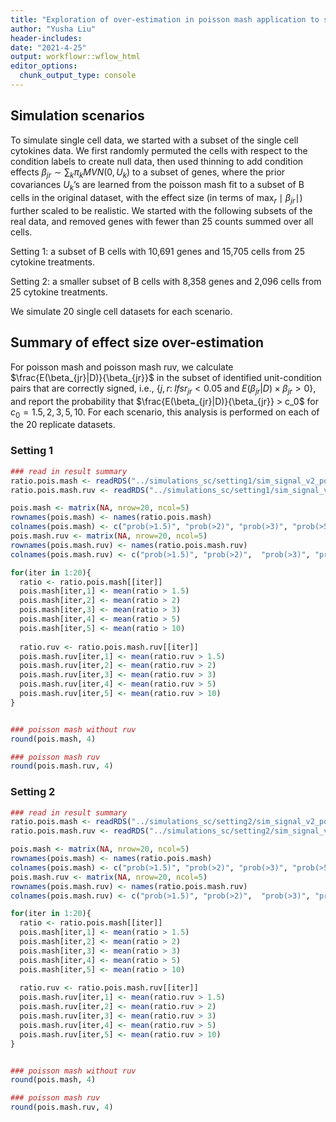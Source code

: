 ```yaml
---
title: "Exploration of over-estimation in poisson mash application to simulated single cell data"
author: "Yusha Liu"
header-includes:
date: "2021-4-25"
output: workflowr::wflow_html
editor_options:
  chunk_output_type: console
---
```



## Simulation scenarios
To simulate single cell data, we started with a subset of the single cell cytokines data. We first randomly permuted the cells with respect to the condition labels to create null data, then used thinning to add condition effects $\beta_{jr} \sim \sum_k \pi_k MVN(0, U_k)$ to a subset of genes, where the prior covariances $U_k$'s are learned from the poisson mash fit to a subset of B cells in the original dataset, with the effect size (in terms of $\max_r \mid \beta_{jr}\mid$) further scaled to be realistic. We started with the following subsets of the real data, and removed genes with fewer than 25 counts summed over all cells.

\noindent Setting 1: a subset of B cells with 10,691 genes and 15,705 cells from 25 cytokine treatments.

\noindent Setting 2: a smaller subset of B cells with 8,358 genes and 2,096 cells from 25 cytokine treatments.

We simulate 20 single cell datasets for each scenario.



## Summary of effect size over-estimation
For poisson mash and poisson mash ruv, we calculate $\frac{E(\beta_{jr}|D)}{\beta_{jr}}$ in the subset of identified unit-condition pairs that are correctly signed, i.e., $\{j,r: \; lfsr_{jr} < 0.05 \; \text{and} \; E(\beta_{jr}|D)\times \beta_{jr} > 0\}$, and report the probability that $\frac{E(\beta_{jr}|D)}{\beta_{jr}} > c_0$ for $c_0 = 1.5, 2, 3, 5, 10$. For each scenario, this analysis is performed on each of the 20 replicate datasets.

### Setting 1
```r
### read in result summary
ratio.pois.mash <- readRDS("../simulations_sc/setting1/sim_signal_v2_pois_mash_no_ruv_estimation_ratio_summary.Rds")
ratio.pois.mash.ruv <- readRDS("../simulations_sc/setting1/sim_signal_v2_pois_mash_ruv_estimation_ratio_summary.Rds")

pois.mash <- matrix(NA, nrow=20, ncol=5)
rownames(pois.mash) <- names(ratio.pois.mash)
colnames(pois.mash) <- c("prob(>1.5)", "prob(>2)", "prob(>3)", "prob(>5)", "prob(>10)")
pois.mash.ruv <- matrix(NA, nrow=20, ncol=5)
rownames(pois.mash.ruv) <- names(ratio.pois.mash.ruv)
colnames(pois.mash.ruv) <- c("prob(>1.5)", "prob(>2)",  "prob(>3)", "prob(>5)", "prob(>10)")

for(iter in 1:20){
  ratio <- ratio.pois.mash[[iter]]
  pois.mash[iter,1] <- mean(ratio > 1.5)
  pois.mash[iter,2] <- mean(ratio > 2)
  pois.mash[iter,3] <- mean(ratio > 3)
  pois.mash[iter,4] <- mean(ratio > 5)
  pois.mash[iter,5] <- mean(ratio > 10)
  
  ratio.ruv <- ratio.pois.mash.ruv[[iter]]
  pois.mash.ruv[iter,1] <- mean(ratio.ruv > 1.5)
  pois.mash.ruv[iter,2] <- mean(ratio.ruv > 2)
  pois.mash.ruv[iter,3] <- mean(ratio.ruv > 3)
  pois.mash.ruv[iter,4] <- mean(ratio.ruv > 5)
  pois.mash.ruv[iter,5] <- mean(ratio.ruv > 10)
}


### poisson mash without ruv
round(pois.mash, 4)

### poisson mash ruv
round(pois.mash.ruv, 4)

```


### Setting 2
```r
### read in result summary
ratio.pois.mash <- readRDS("../simulations_sc/setting2/sim_signal_v2_pois_mash_no_ruv_estimation_ratio_summary.Rds")
ratio.pois.mash.ruv <- readRDS("../simulations_sc/setting2/sim_signal_v2_pois_mash_ruv_estimation_ratio_summary.Rds")

pois.mash <- matrix(NA, nrow=20, ncol=5)
rownames(pois.mash) <- names(ratio.pois.mash)
colnames(pois.mash) <- c("prob(>1.5)", "prob(>2)", "prob(>3)", "prob(>5)", "prob(>10)")
pois.mash.ruv <- matrix(NA, nrow=20, ncol=5)
rownames(pois.mash.ruv) <- names(ratio.pois.mash.ruv)
colnames(pois.mash.ruv) <- c("prob(>1.5)", "prob(>2)",  "prob(>3)", "prob(>5)", "prob(>10)")

for(iter in 1:20){
  ratio <- ratio.pois.mash[[iter]]
  pois.mash[iter,1] <- mean(ratio > 1.5)
  pois.mash[iter,2] <- mean(ratio > 2)
  pois.mash[iter,3] <- mean(ratio > 3)
  pois.mash[iter,4] <- mean(ratio > 5)
  pois.mash[iter,5] <- mean(ratio > 10)
  
  ratio.ruv <- ratio.pois.mash.ruv[[iter]]
  pois.mash.ruv[iter,1] <- mean(ratio.ruv > 1.5)
  pois.mash.ruv[iter,2] <- mean(ratio.ruv > 2)
  pois.mash.ruv[iter,3] <- mean(ratio.ruv > 3)
  pois.mash.ruv[iter,4] <- mean(ratio.ruv > 5)
  pois.mash.ruv[iter,5] <- mean(ratio.ruv > 10)
}


### poisson mash without ruv
round(pois.mash, 4)

### poisson mash ruv
round(pois.mash.ruv, 4)

```

